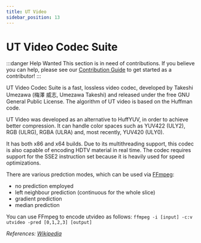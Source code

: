 ```yaml
---
title: UT Video
sidebar_position: 13
---
```


# UT Video Codec Suite

:::danger Help Wanted
This section is in need of contributions. If you believe you can help, please see our [Contribution Guide](/docs/contribution-guide) to get started as a contributor!
:::

UT Video Codec Suite is a fast, lossless video codec, developed by Takeshi Umezawa (梅澤 威志, Umezawa Takeshi) and released under the free GNU General Public License. The algorithm of UT video is based on the Huffman code.

UT Video was developed as an alternative to HuffYUV, in order to achieve better compression. It can handle color spaces such as YUV422 (ULY2), RGB (ULRG), RGBA (ULRA) and, most recently, YUV420 (ULY0).

It has both x86 and x64 builds. Due to its multithreading support, this codec is also capable of encoding HDTV material in real time. The codec requires support for the SSE2 instruction set because it is heavily used for speed optimizations.

There are various predction modes, which can be used via [FFmpeg](/docs/utilities/ffmpeg):
- no prediction employed
- left neighbour prediction (continuous for the whole slice)
- gradient prediction
- median prediction

You can use FFmpeg to encode utvideo as follows:
`ffmpeg -i [input] -c:v utvideo -pred [0,1,2,3] [output]`

*References: [Wikipedia](https://en.wikipedia.org/wiki/Ut_Video_Codec_Suite)*